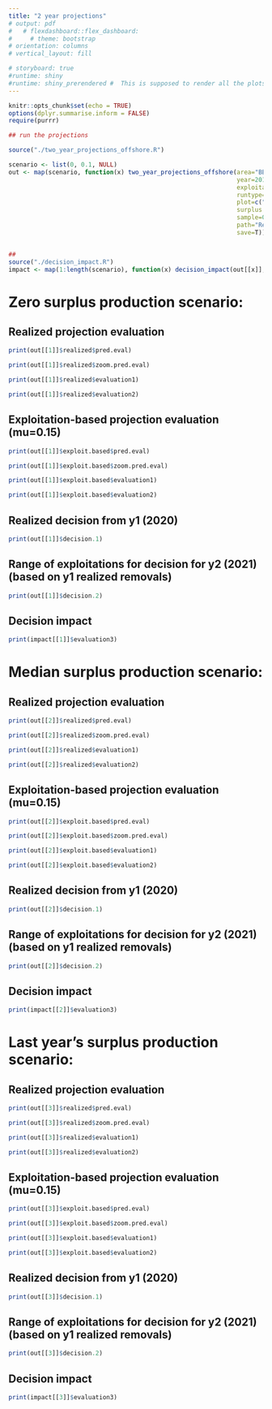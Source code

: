 ```yaml
---
title: "2 year projections"
# output: pdf
#   # flexdashboard::flex_dashboard:
#     # theme: bootstrap
# orientation: columns
# vertical_layout: fill

# storyboard: true
#runtime: shiny
#runtime: shiny_prerendered #  This is supposed to render all the plots right off the bat, so slower first time, but makes moving between pages really quick...
---
```


```r
knitr::opts_chunk$set(echo = TRUE)
options(dplyr.summarise.inform = FALSE)
require(purrr)

```

```r
## run the projections

source("./two_year_projections_offshore.R")

scenario <- list(0, 0.1, NULL)
out <- map(scenario, function(x) two_year_projections_offshore(area="BBn",
                                                               year=2019, 
                                                               exploitation=0.25, 
                                                               runtype=c("Decision tables and plots"), #"Decision tables only"),
                                                               plot=c("Standard boxplot"), #"Functional boxplot"),
                                                               surplus = x, # if NULL, then it runs the full model, using m, mR, g, gR, etc. For final years, it just repeats them. 
                                                               sample=0.1,
                                                               path="Repo working directory (fast)", 
                                                               save=T))


## 
source("./decision_impact.R")
impact <- map(1:length(scenario), function(x) decision_impact(out[[x]], save=T, area="GBa", surplus=scenario[x], mu=0.25))

```


# Zero surplus production scenario: 

## Realized projection evaluation
```r
print(out[[1]]$realized$pred.eval)

print(out[[1]]$realized$zoom.pred.eval)

print(out[[1]]$realized$evaluation1)

print(out[[1]]$realized$evaluation2)
```

## Exploitation-based projection evaluation (mu=0.15)
```r
print(out[[1]]$exploit.based$pred.eval)

print(out[[1]]$exploit.based$zoom.pred.eval)

print(out[[1]]$exploit.based$evaluation1)

print(out[[1]]$exploit.based$evaluation2)
```

## Realized decision from y1 (2020)
```r
print(out[[1]]$decision.1)
```

## Range of exploitations for decision for y2 (2021) (based on y1 realized removals)
```r
print(out[[1]]$decision.2)
```

## Decision impact
```r
print(impact[[1]]$evaluation3)

```






# Median surplus production scenario: 

## Realized projection evaluation
```r
print(out[[2]]$realized$pred.eval)

print(out[[2]]$realized$zoom.pred.eval)

print(out[[2]]$realized$evaluation1)

print(out[[2]]$realized$evaluation2)
```

## Exploitation-based projection evaluation (mu=0.15)
```r
print(out[[2]]$exploit.based$pred.eval)

print(out[[2]]$exploit.based$zoom.pred.eval)

print(out[[2]]$exploit.based$evaluation1)

print(out[[2]]$exploit.based$evaluation2)
```

## Realized decision from y1 (2020)
```r
print(out[[2]]$decision.1)
```

## Range of exploitations for decision for y2 (2021) (based on y1 realized removals)
```r
print(out[[2]]$decision.2)
```

## Decision impact
```r
print(impact[[2]]$evaluation3)

```





# Last year's surplus production scenario: 

## Realized projection evaluation
```r
print(out[[3]]$realized$pred.eval)

print(out[[3]]$realized$zoom.pred.eval)

print(out[[3]]$realized$evaluation1)

print(out[[3]]$realized$evaluation2)
```

## Exploitation-based projection evaluation (mu=0.15)
```r
print(out[[3]]$exploit.based$pred.eval)

print(out[[3]]$exploit.based$zoom.pred.eval)

print(out[[3]]$exploit.based$evaluation1)

print(out[[3]]$exploit.based$evaluation2)
```

## Realized decision from y1 (2020)
```r
print(out[[3]]$decision.1)
```

## Range of exploitations for decision for y2 (2021) (based on y1 realized removals)
```r
print(out[[3]]$decision.2)
```

## Decision impact
```r
print(impact[[3]]$evaluation3)

```




